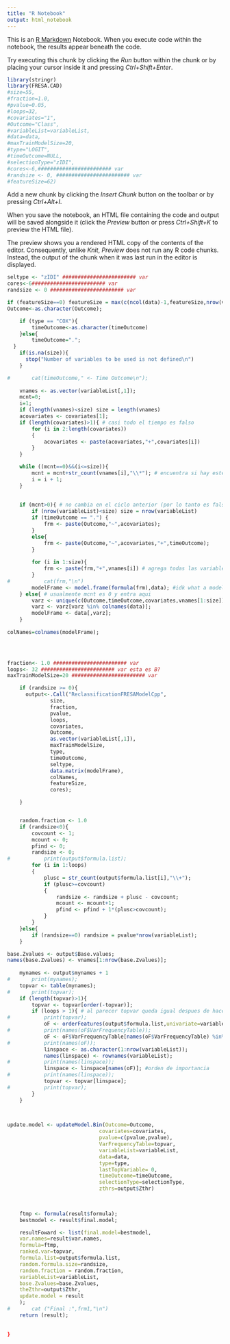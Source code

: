 ```yaml
---
title: "R Notebook"
output: html_notebook
---
```


This is an [R Markdown](http://rmarkdown.rstudio.com) Notebook. When you execute code within the notebook, the results appear beneath the code. 

Try executing this chunk by clicking the *Run* button within the chunk or by placing your cursor inside it and pressing *Ctrl+Shift+Enter*. 

```r
library(stringr)
library(FRESA.CAD)
#size=55,
#fraction=1.0,
#pvalue=0.05,
#loops=32,
#covariates="1",
#Outcome="Class",
#variableList=variableList,
#data=data,
#maxTrainModelSize=20,
#type="LOGIT",
#timeOutcome=NULL,
#selectionType="zIDI",
#cores<-6,######################## var
#randsize <- 0, ######################## var
#featureSize=62)
```

Add a new chunk by clicking the *Insert Chunk* button on the toolbar or by pressing *Ctrl+Alt+I*.

When you save the notebook, an HTML file containing the code and output will be saved alongside it (click the *Preview* button or press *Ctrl+Shift+K* to preview the HTML file).

The preview shows you a rendered HTML copy of the contents of the editor. Consequently, unlike *Knit*, *Preview* does not run any R code chunks. Instead, the output of the chunk when it was last run in the editor is displayed.

```r
seltype <- "zIDI" ######################## var
cores<-6######################## var
randsize <- 0 ######################## var

if (featureSize==0) featureSize = max(c(ncol(data)-1,featureSize,nrow(variableList)));
Outcome<-as.character(Outcome);

	if (type == "COX"){
		timeOutcome<-as.character(timeOutcome)
	}else{
		timeOutcome=".";
  }
	if(is.na(size)){
	  stop("Number of variables to be used is not defined\n")
	}

#		cat(timeOutcome," <- Time Outcome\n");
	
	vnames <- as.vector(variableList[,1]);
	mcnt=0;
	i=1;
	if (length(vnames)<size) size = length(vnames)
	acovariates <- covariates[1];
	if (length(covariates)>1){ # casi todo el tiempo es falso 
		for (i in 2:length(covariates))
		{	
			acovariates <- paste(acovariates,"+",covariates[i])
		}
	}

	while ((mcnt==0)&&(i<=size)){
		mcnt = mcnt+str_count(vnames[i],"\\*"); # encuentra si hay este patron \\* en alguna variable
		i = i + 1;
	}
	
	
	if (mcnt>0){ # no cambia en el ciclo anterior (por lo tanto es falso)
		if (nrow(variableList)<size) size = nrow(variableList)
		if (timeOutcome == ".") {
			frm <- paste(Outcome,"~",acovariates);
		}
		else{
			frm <- paste(Outcome,"~",acovariates,"+",timeOutcome);
		}
		
		for (i in 1:size){
			frm <- paste(frm,"+",vnames[i]) # agrega todas las variables a la formula 
		}
#			cat(frm,"\n")
		modelFrame <- model.frame(formula(frm),data); #idk what a model.frame is
	} else{ # usualmente mcnt es 0 y entra aqui 
		varz <- unique(c(Outcome,timeOutcome,covariates,vnames[1:size]));
		varz <- varz[varz %in% colnames(data)];
		modelFrame <- data[,varz];
	}
	
colNames=colnames(modelFrame);


	

```

```r

fraction<- 1.0 ######################## var
loops<- 32 ######################## var esta es B? 
maxTrainModelSize=20 ######################## var

	if (randsize >= 0){ 
	  output<-.Call("ReclassificationFRESAModelCpp",
              size,
              fraction,
              pvalue,
              loops,
              covariates,
              Outcome,
              as.vector(variableList[,1]),
              maxTrainModelSize,
              type,
              timeOutcome,
              seltype,
              data.matrix(modelFrame),
              colNames,
              featureSize,
              cores);

	}


	random.fraction <- 1.0
	if (randsize<0){
		covcount <- 1;
		mcount <- 0;
		pfind <- 0;
		randsize <- 0;
#			print(output$formula.list);
		for (i in 1:loops)
		{
			plusc = str_count(output$formula.list[i],"\\+");
			if (plusc>=covcount)
			{
				randsize <- randsize + plusc - covcount;
				mcount <- mcount+1;
				pfind <- pfind + 1*(plusc>covcount);
			}
		}
	}else{
		if (randsize==0) randsize = pvalue*nrow(variableList);
	}

```

```r

base.Zvalues <- output$Base.values;
names(base.Zvalues) <- vnames[1:nrow(base.Zvalues)];
	
	mynames <- output$mynames + 1 
#		print(mynames);
	topvar <- table(mynames);
#		print(topvar);
	if (length(topvar)>1){
		topvar <- topvar[order(-topvar)];
		if (loops > 1){ # al parecer topvar queda igual despues de hacer todo lo de abajo
#			print(topvar);
			oF <- orderFeatures(output$formula.list,univariate=variableList); #este es topvar al parcer
#			print(names(oF$VarFrequencyTable));
			oF <- oF$VarFrequencyTable[names(oF$VarFrequencyTable) %in% rownames(variableList)];#este es topvar al parcer x2
#			print(names(oF));
			linspace <- as.character(1:nrow(variableList));
			names(linspace) <- rownames(variableList);
#			print(names(linspace));
			linspace <- linspace[names(oF)]; #orden de importancia
#			print(names(linspace));
			topvar <- topvar[linspace]; 
#			print(topvar);
		}
	}
	



```

```r
update.model <- updateModel.Bin(Outcome=Outcome,
                              covariates=covariates,
                              pvalue=c(pvalue,pvalue),
                              VarFrequencyTable=topvar,
                              variableList=variableList,
                              data=data,
                              type=type,
                              lastTopVariable= 0,
                              timeOutcome=timeOutcome,
                              selectionType=selectionType,
                              zthrs=output$Zthr)
		
	

	ftmp <- formula(result$formula);
	bestmodel <- result$final.model;

	resultFoward <- list(final.model=bestmodel,
	var.names=result$var.names,
	formula=ftmp,
	ranked.var=topvar,
	formula.list=output$formula.list,
	random.formula.size=randsize,
	random.fraction = random.fraction,
	variableList=variableList,
	base.Zvalues=base.Zvalues,
	theZthr=output$Zthr,
	update.model = result
	);
#		cat ("Final :",frm1,"\n")
	return (result);
	
	
}
```

